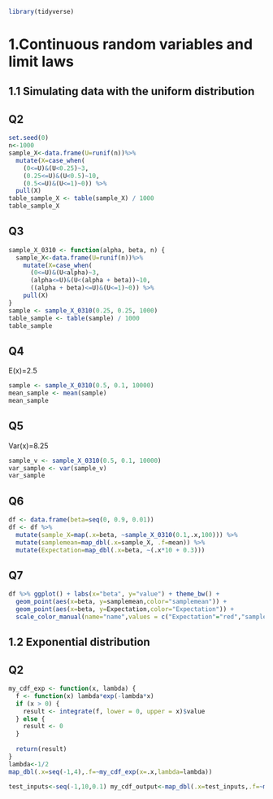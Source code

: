 
```r
library(tidyverse)
```

# 1.Continuous random variables and limit laws
## 1.1 Simulating data with the uniform distribution
## Q2
```r
set.seed(0) 
n<-1000 
sample_X<-data.frame(U=runif(n))%>% 
  mutate(X=case_when( 
    (0<=U)&(U<0.25)~3, 
    (0.25<=U)&(U<0.5)~10, 
    (0.5<=U)&(U<=1)~0)) %>% 
  pull(X)
table_sample_X <- table(sample_X) / 1000
table_sample_X
```

## Q3
```r
sample_X_0310 <- function(alpha, beta, n) {
  sample_X<-data.frame(U=runif(n))%>% 
    mutate(X=case_when( 
      (0<=U)&(U<alpha)~3, 
      (alpha<=U)&(U<(alpha + beta))~10, 
      ((alpha + beta)<=U)&(U<=1)~0)) %>% 
    pull(X)
}
sample <- sample_X_0310(0.25, 0.25, 1000)
table_sample <- table(sample) / 1000
table_sample
```

## Q4
E(x)=2.5
```r
sample <- sample_X_0310(0.5, 0.1, 10000)
mean_sample <- mean(sample)
mean_sample
```

## Q5
Var(x)=8.25
```r
sample_v <- sample_X_0310(0.5, 0.1, 10000)
var_sample <- var(sample_v)
var_sample
```

## Q6
```r
df <- data.frame(beta=seq(0, 0.9, 0.01))
df <- df %>%
  mutate(sample_X=map(.x=beta, ~sample_X_0310(0.1,.x,100))) %>%
  mutate(samplemean=map_dbl(.x=sample_X, .f=mean)) %>%
  mutate(Expectation=map_dbl(.x=beta, ~(.x*10 + 0.3)))
```

## Q7
```r
df %>% ggplot() + labs(x="beta", y="value") + theme_bw() +
  geom_point(aes(x=beta, y=samplemean,color="samplemean")) +
  geom_point(aes(x=beta, y=Expectation,color="Expectation")) +
  scale_color_manual(name="name",values = c("Expectation"="red","samplemean"="#00CCFF"))
```

## 1.2 Exponential distribution
## Q2

```r
my_cdf_exp <- function(x, lambda) {
  f <- function(x) lambda*exp(-lambda*x)
  if (x > 0) {
    result <- integrate(f, lower = 0, upper = x)$value
  } else {
    result <- 0
  }
  
  return(result)
}
lambda<-1/2
map_dbl(.x=seq(-1,4),.f=~my_cdf_exp(x=.x,lambda=lambda))
```
```r
test_inputs<-seq(-1,10,0.1) my_cdf_output<-map_dbl(.x=test_inputs,.f=~my_cdf_exp(x=.x,lambda=lambda)) inbuilt_cdf_output<-map_dbl(.x=test_inputs,.f=~pexp(q=.x,rate=lambda)) all.equal(my_cdf_output,inbuilt_cdf_output)
```
